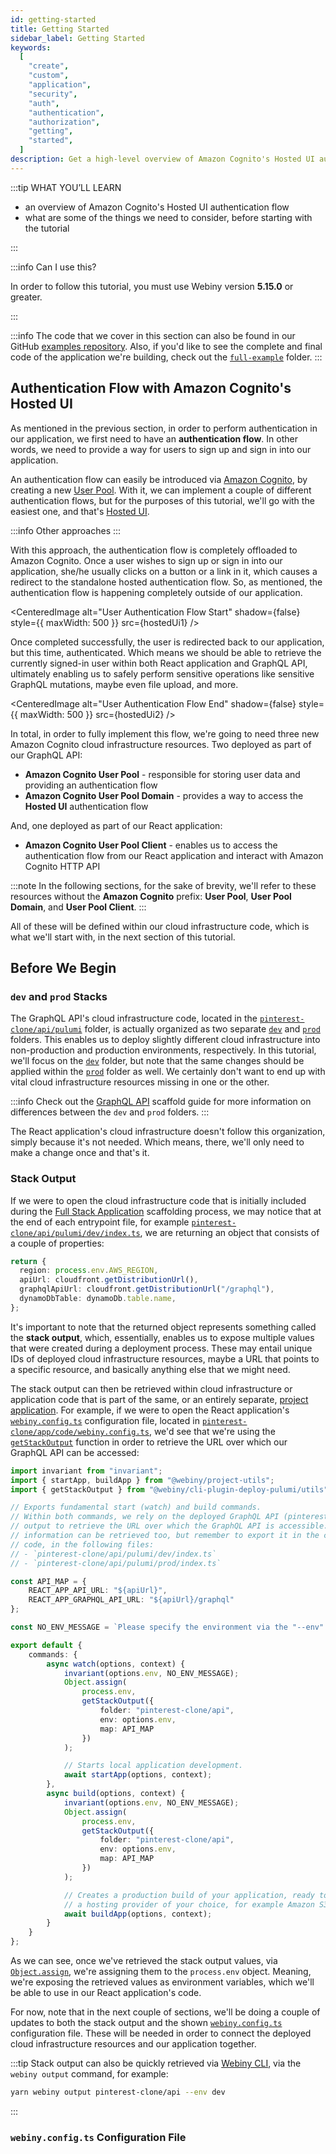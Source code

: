 ```yaml
---
id: getting-started
title: Getting Started
sidebar_label: Getting Started
keywords:
  [
    "create",
    "custom",
    "application",
    "security",
    "auth",
    "authentication",
    "authorization",
    "getting",
    "started",
  ]
description: Get a high-level overview of Amazon Cognito's Hosted UI authentication flow.
---
```



:::tip WHAT YOU’LL LEARN

- an overview of Amazon Cognito's Hosted UI authentication flow
- what are some of the things we need to consider, before starting with the tutorial

:::

:::info Can I use this?

In order to follow this tutorial, you must use Webiny version **5.15.0** or greater.

:::

:::info
The code that we cover in this section can also be found in our GitHub [examples repository](https://github.com/webiny/webiny-examples/tree/master/create-custom-application/05-security/02-getting-started). Also, if you'd like to see the complete and final code of the application we're building, check out the [`full-example`](https://github.com/webiny/webiny-examples/tree/master/create-custom-application/full-example) folder.
:::

## Authentication Flow with Amazon Cognito's Hosted UI

As mentioned in the previous section, in order to perform authentication in our application, we first need to have an **authentication flow**. In other words, we need to provide a way for users to sign up and sign in into our application.

An authentication flow can easily be introduced via [Amazon Cognito](https://aws.amazon.com/cognito/), by creating a new [User Pool](https://docs.aws.amazon.com/cognito/latest/developerguide/getting-started-with-cognito-user-pools.html). With it, we can implement a couple of different authentication flows, but for the purposes of this tutorial, we'll go with the easiest one, and that's [Hosted UI](https://docs.aws.amazon.com/cognito/latest/developerguide/cognito-user-pools-app-integration.html).

:::info
Other approaches
:::

With this approach, the authentication flow is completely offloaded to Amazon Cognito. Once a user wishes to sign up or sign in into our application, she/he usually clicks on a button or a link in it, which causes a redirect to the standalone hosted authentication flow. So, as mentioned, the authentication flow is happening completely outside of our application.

<CenteredImage
  alt="User Authentication Flow Start"
  shadow={false}
  style={{ maxWidth: 500 }}
  src={hostedUi1}
/>

Once completed successfully, the user is redirected back to our application, but this time, authenticated. Which means we should be able to retrieve the currently signed-in user within both React application and GraphQL API, ultimately enabling us to safely perform sensitive operations like sensitive GraphQL mutations, maybe even file upload, and more.

<CenteredImage
  alt="User Authentication Flow End"
  shadow={false}
  style={{ maxWidth: 500 }}
  src={hostedUi2}
/>

In total, in order to fully implement this flow, we're going to need three new Amazon Cognito cloud infrastructure resources. Two deployed as part of our GraphQL API:

- **Amazon Cognito User Pool** - responsible for storing user data and providing an authentication flow
- **Amazon Cognito User Pool Domain** - provides a way to access the **Hosted UI** authentication flow

And, one deployed as part of our React application:

- **Amazon Cognito User Pool Client** - enables us to access the authentication flow from our React application and interact with Amazon Cognito HTTP API

:::note
In the following sections, for the sake of brevity, we'll refer to these resources without the **Amazon Cognito** prefix: **User Pool**, **User Pool Domain**, and **User Pool Client**.
:::

All of these will be defined within our cloud infrastructure code, which is what we'll start with, in the next section of this tutorial.

## Before We Begin

### `dev` and `prod` Stacks

The GraphQL API's cloud infrastructure code, located in the [`pinterest-clone/api/pulumi`](#) folder, is actually organized as two separate [`dev`](#) and [`prod`](#) folders. This enables us to deploy slightly different cloud infrastructure into non-production and production environments, respectively. In this tutorial, we'll focus on the [`dev`](#) folder, but note that the same changes should be applied within the [`prod`](#) folder as well. We certainly don't want to end up with vital cloud infrastructure resources missing in one or the other.

:::info
Check out the [GraphQL API](/docs/how-to-guides/scaffolding/graphql-api#pulumi) scaffold guide for more information on differences between the `dev` and `prod` folders.
:::

The React application's cloud infrastructure doesn't follow this organization, simply because it's not needed. Which means, there, we'll only need to make a change once and that's it.

### Stack Output

If we were to open the cloud infrastructure code that is initially included during the [Full Stack Application](/docs/how-to-guides/scaffolding/full-stack-application) scaffolding process, we may notice that at the end of each entrypoint file, for example [`pinterest-clone/api/pulumi/dev/index.ts`](#), we are returning an object that consists of a couple of properties:

```ts title="pinterest-clone/api/pulumi/dev/index.ts"
return {
  region: process.env.AWS_REGION,
  apiUrl: cloudfront.getDistributionUrl(),
  graphqlApiUrl: cloudfront.getDistributionUrl("/graphql"),
  dynamoDbTable: dynamoDb.table.name,
};
```

It's important to note that the returned object represents something called the **stack output**, which, essentially, enables us to expose multiple values that were created during a deployment process. These may entail unique IDs of deployed cloud infrastructure resources, maybe a URL that points to a specific resource, and basically anything else that we might need.

The stack output can then be retrieved within cloud infrastructure or application code that is part of the same, or an entirely separate, [project application](/docs/key-topics/project-organization/project-applications). For example, if we were to open the React application's [`webiny.config.ts`](#) configuration file, located in [`pinterest-clone/app/code/webiny.config.ts`](#), we'd see that we're using the [`getStackOutput`](#) function in order to retrieve the URL over which our GraphQL API can be accessed:

```ts title="pinterest-clone/app/code/webiny.config.ts" {3,13-16,24-31,38-45}
import invariant from "invariant";
import { startApp, buildApp } from "@webiny/project-utils";
import { getStackOutput } from "@webiny/cli-plugin-deploy-pulumi/utils";

// Exports fundamental start (watch) and build commands.
// Within both commands, we rely on the deployed GraphQL API (pinterest-clone/api) and its stack
// output to retrieve the URL over which the GraphQL API is accessible. If needed, additional
// information can be retrieved too, but remember to export it in the cloud infrastructure
// code, in the following files:
// - `pinterest-clone/api/pulumi/dev/index.ts`
// - `pinterest-clone/api/pulumi/prod/index.ts`

const API_MAP = {
    REACT_APP_API_URL: "${apiUrl}",
    REACT_APP_GRAPHQL_API_URL: "${apiUrl}/graphql"
};

const NO_ENV_MESSAGE = `Please specify the environment via the "--env" argument, for example: "--env dev".`;

export default {
    commands: {
        async watch(options, context) {
            invariant(options.env, NO_ENV_MESSAGE);
            Object.assign(
                process.env,
                getStackOutput({
                    folder: "pinterest-clone/api",
                    env: options.env,
                    map: API_MAP
                })
            );

            // Starts local application development.
            await startApp(options, context);
        },
        async build(options, context) {
            invariant(options.env, NO_ENV_MESSAGE);
            Object.assign(
                process.env,
                getStackOutput({
                    folder: "pinterest-clone/api",
                    env: options.env,
                    map: API_MAP
                })
            );

            // Creates a production build of your application, ready to be deployed to
            // a hosting provider of your choice, for example Amazon S3.
            await buildApp(options, context);
        }
    }
};
```

As we can see, once we've retrieved the stack output values, via [`Object.assign`](https://developer.mozilla.org/en-US/docs/Web/JavaScript/Reference/Global_Objects/Object/assign), we're assigning them to the `process.env` object. Meaning, we're exposing the retrieved values as environment variables, which we'll be able to use in our React application's code.

For now, note that in the next couple of sections, we'll be doing a couple of updates to both the stack output and the shown [`webiny.config.ts`](#) configuration file. These will be needed in order to connect the deployed cloud infrastructure resources and our application together.

:::tip
Stack output can also be quickly retrieved via [Webiny CLI](/docs/key-topics/webiny-cli), via the `webiny output` command, for example:

```bash
yarn webiny output pinterest-clone/api --env dev
```

:::

### `webiny.config.ts` Configuration File
